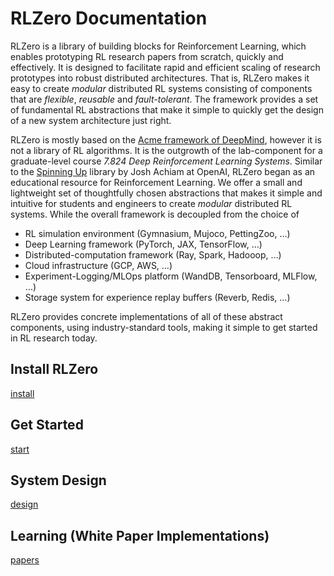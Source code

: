 RLZero Documentation
===============================================================================

RLZero is a library of building blocks for Reinforcement Learning, which enables prototyping RL research papers from scratch, quickly and effectively.
It is designed to facilitate rapid and efficient scaling of research prototypes into robust distributed architectures.
That is, RLZero makes it easy to create *modular* distributed RL systems consisting of components that are *flexible*, *reusable* and *fault-tolerant*.
The framework provides a set of fundamental RL abstractions that make it simple to quickly get the design of a new system architecture just right.

RLZero is mostly based on the [Acme framework of DeepMind](https://github.com/google-deepmind/acme), however it is not a library of RL algorithms.
It is the outgrowth of the lab-component for a graduate-level course _7.824 Deep Reinforcement Learning Systems_.
Similar to the [Spinning Up](https://spinningup.openai.com/) library by Josh Achiam at OpenAI, RLZero began as an educational resource for Reinforcement Learning.
We offer a small and lightweight set of thoughtfully chosen abstractions that makes it simple and intuitive for students and engineers
to create *modular* distributed RL systems. While the overall framework is decoupled from the choice of
<!--#TODO  Abstraction name + links -->

- RL simulation environment (Gymnasium, Mujoco, PettingZoo, ...)
- Deep Learning framework (PyTorch, JAX, TensorFlow, ...)
- Distributed-computation framework (Ray, Spark, Hadooop, ...)
- Cloud infrastructure (GCP, AWS, ...)
- Experiment-Logging/MLOps platform (WandDB, Tensorboard, MLFlow, ...)
- Storage system for experience replay buffers (Reverb, Redis, ...)

RLZero provides concrete implementations of all of these abstract components, using industry-standard tools,
making it simple to get started in RL research today.

Install RLZero
-------------------------------------------------------------------------------

<!--#TODO  Copy-Paste intro from [install.qmd]() -->
[install](start/install.qmd)

Get Started
-------------------------------------------------------------------------------

<!--#TODO  Copy-Paste intro from [start.qmd]() -->
[start](start/start.qmd)

System Design 
-------------------------------------------------------------------------------

<!--#TODO  Copy-Paste intro from [design.qmd]() -->
[design](start/design.qmd)

Learning (White Paper Implementations)
-------------------------------------------------------------------------------

<!--#TODO  Copy-Paste intro from [papers.qmd]() -->
[papers](papers/papers.qmd)

